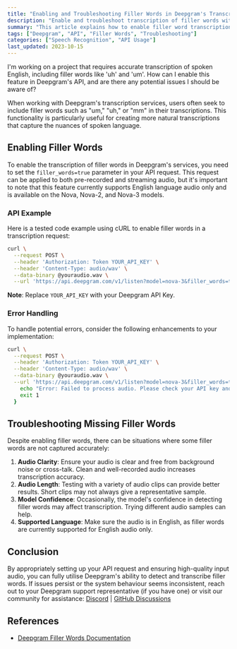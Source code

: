 ```yaml
---
title: "Enabling and Troubleshooting Filler Words in Deepgram's Transcription"
description: "Enable and troubleshoot transcription of filler words with Deepgram's speech-to-text API."
summary: "This article explains how to enable filler word transcription, such as 'um' and 'uh', using Deepgram's speech recognition API. It provides code examples and notes that the feature currently only supports English audio. Potential issues and limitations are also discussed."
tags: ["Deepgram", "API", "Filler Words", "Troubleshooting"]
categories: ["Speech Recognition", "API Usage"]
last_updated: 2023-10-15
---
```


<CommunityQuestion>I'm working on a project that requires accurate transcription of spoken English, including filler words like 'uh' and 'um'. How can I enable this feature in Deepgram's API, and are there any potential issues I should be aware of?</CommunityQuestion>

When working with Deepgram's transcription services, users often seek to include filler words such as "um," "uh," or "mm" in their transcriptions. This functionality is particularly useful for creating more natural transcriptions that capture the nuances of spoken language.

## Enabling Filler Words

To enable the transcription of filler words in Deepgram's services, you need to set the `filler_words=true` parameter in your API request. This request can be applied to both pre-recorded and streaming audio, but it's important to note that this feature currently supports English language audio only and is available on the Nova, Nova-2, and Nova-3 models.

### API Example

Here is a tested code example using cURL to enable filler words in a transcription request:

```bash
curl \
  --request POST \
  --header 'Authorization: Token YOUR_API_KEY' \
  --header 'Content-Type: audio/wav' \
  --data-binary @youraudio.wav \
  --url 'https://api.deepgram.com/v1/listen?model=nova-3&filler_words=true'
```

**Note**: Replace `YOUR_API_KEY` with your Deepgram API Key.

### Error Handling

To handle potential errors, consider the following enhancements to your implementation:

```bash
curl \
  --request POST \
  --header 'Authorization: Token YOUR_API_KEY' \
  --header 'Content-Type: audio/wav' \
  --data-binary @youraudio.wav \
  --url 'https://api.deepgram.com/v1/listen?model=nova-3&filler_words=true' || {
    echo "Error: Failed to process audio. Please check your API key and audio file."
    exit 1
  }
```

## Troubleshooting Missing Filler Words

Despite enabling filler words, there can be situations where some filler words are not captured accurately:

1. **Audio Clarity**: Ensure your audio is clear and free from background noise or cross-talk. Clean and well-recorded audio increases transcription accuracy.
2. **Audio Length**: Testing with a variety of audio clips can provide better results. Short clips may not always give a representative sample.
3. **Model Confidence**: Occasionally, the model's confidence in detecting filler words may affect transcription. Trying different audio samples can help.
4. **Supported Language**: Make sure the audio is in English, as filler words are currently supported for English audio only.

## Conclusion

By appropriately setting up your API request and ensuring high-quality input audio, you can fully utilise Deepgram's ability to detect and transcribe filler words. If issues persist or the system behaviour seems inconsistent, reach out to your Deepgram support representative (if you have one) or visit our community for assistance: [Discord](https://discord.gg/deepgram) | [GitHub Discussions](https://github.com/deepgram/deepgram-js/discussions)

## References

- [Deepgram Filler Words Documentation](/docs/filler-words)